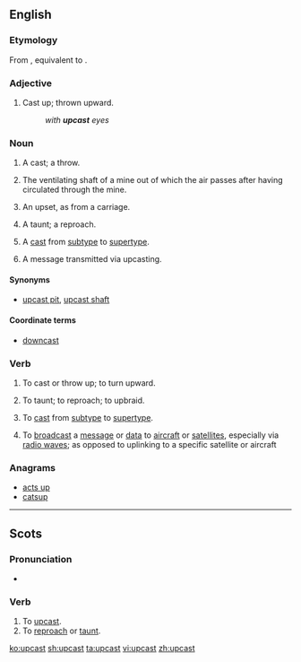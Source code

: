 ==English==

===Etymology===
From {{etyl|enm|en}} {{term|upcasten|lang=enm}}, equivalent to {{prefix|up|cast}}.

===Adjective===
{{en-adj}}

# Cast up; thrown upward.
#: ''with '''upcast''' eyes''
#: {{rfquotek|Joseph Addison}}

===Noun===
{{en-noun}}

# {{context|bowling}} A cast; a throw.
#: {{rfquotek|Shakespeare}}
# {{context|mining}} The ventilating shaft of a mine out of which the air passes after having circulated through the mine.
# {{context|Scotland}} An upset, as from a carriage. 
# {{context|Scotland}} A taunt; a reproach.
#: {{rfquotek|Sir Walter Scott}}
# {{context|computing}} A [[cast]] from [[subtype]] to [[supertype]].
# A message transmitted via upcasting.

====Synonyms====
* {{sense|mining}} [[upcast pit]], [[upcast shaft]]

====Coordinate terms====
* {{sense|mining}} [[downcast]]

===Verb===
{{en-verb|upcasts|upcasting|'''[[upcast]]''' or '''[[upcasted]]'''}}

# {{context|transitive|obsolete}} To cast or throw up; to turn upward.
# {{context|transitive|Scotland}} To taunt; to reproach; to upbraid.
# {{context|transitive|computing}} To [[cast]] from [[subtype]] to [[supertype]].
# To [[broadcast]] a [[message]] or [[data]] to [[aircraft]] or [[satellites]], especially via [[radio waves]]; as opposed to uplinking to a specific satellite or aircraft

===Anagrams===
* [[acts up#English|acts up]]
* [[catsup#English|catsup]]

----

==Scots==

===Pronunciation===
* {{IPA|/ʌpˈkast/|lang=sco}}

===Verb===
{{sco-verb|upcasts|upcastin|upcast|upcast}}

# To [[#English|upcast]].
# To [[reproach]] or [[taunt]].

[[ko:upcast]]
[[sh:upcast]]
[[ta:upcast]]
[[vi:upcast]]
[[zh:upcast]]